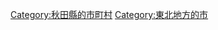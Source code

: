 {{DEFAULTSORT:Noshiro-shi}}
[[Category:秋田縣的市町村|Category:秋田縣的市町村]]
[[Category:東北地方的市|Category:東北地方的市]]